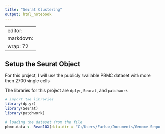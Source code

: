 ```yaml
---
title: "Seurat Clustering"
output: html_notebook
---
```


---
editor: 
  markdown: 
    wrap: 72
---

## Setup the Seurat Object

For this project, I will use the publicly available PBMC dataset with more then 2700 single cells

The libraries for this project are `dplyr`, `Seurat`, and `patchwork`

```r
# import the libraries
library(dplyr)
library(Seurat)
library(patchwork)
```

```r
# loading the dataset from the file
pbmc.data <- Read10X(data.dir = "C:/Users/Farhan/Documents/Genome-Sequencing/pbmc3k_filtered_gene_bc_matrices/filtered_gene_bc_matrices/hg19")
```

```r

```


